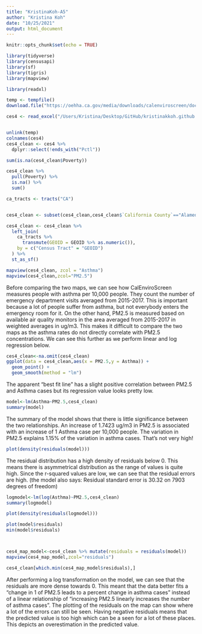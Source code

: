 ```yaml
---
title: "KristinaKoh-A5"
author: "Kristina Koh"
date: "10/25/2021"
output: html_document
---
```


```r
knitr::opts_chunk$set(echo = TRUE)
```



```r
library(tidyverse)
library(censusapi)
library(sf)
library(tigris)
library(mapview)

library(readxl)

temp <- tempfile()
download.file("https://oehha.ca.gov/media/downloads/calenviroscreen/document/calenviroscreen40resultsdatadictionaryf2021.zip",destfile = temp)

ces4 <- read_excel("/Users/Kristina/Desktop/GitHub/kristinakkoh.github.io/calenviroscreen40resultsdatadictionary_F_2021.xlsx")


unlink(temp)
colnames(ces4)
ces4_clean <- ces4 %>% 
  dplyr::select(!ends_with("Pctl"))

sum(is.na(ces4_clean$Poverty))

ces4_clean %>% 
  pull(Poverty) %>% 
  is.na() %>% 
  sum()

ca_tracts <- tracts("CA")


ces4_clean <- subset(ces4_clean,ces4_clean$`California County`=="Alameda"|ces4_clean$`California County`== "Contra Costa"|ces4_clean$`California County`=="Marin"|ces4_clean$`California County`== "Napa"|ces4_clean$`California County`=="San Francisco"|ces4_clean$`California County`=="San Mateo"|ces4_clean$`California County`=="Santa Clara"|ces4_clean$`California County`=="Solano"|ces4_clean$`California County`=="Sonoma")

ces4_clean <- ces4_clean %>% 
  left_join(
    ca_tracts %>% 
      transmute(GEOID = GEOID %>% as.numeric()),
    by = c("Census Tract" = "GEOID")
  ) %>% 
  st_as_sf()
```
```r
mapview(ces4_clean, zcol = "Asthma")
mapview(ces4_clean,zcol="PM2.5")
```

Before comparing the two maps, we can see how CalEnviroScreen measures people with asthma per 10,000 people. They count the number of emergency department visits averaged from 2015-2017. This is important because a lot of people suffer from asthma, but not everybody enters the emergency room for it. On the other hand, PM2.5 is measured based on available air quality monitors in the area averaged from 2015-2017 in weighted averages in ug/m3. This makes it difficult to compare the two maps as the asthma rates do not directly correlate with PM2.5 concentrations. We can see this further as we perform linear and log regression below.

```r
ces4_clean<-na.omit(ces4_clean)
ggplot(data = ces4_clean,aes(x = PM2.5,y = Asthma)) +
  geom_point() +
  geom_smooth(method = "lm")

```
The apparent "best fit line" has a slight positive correlation between PM2.5 and Asthma cases but its regression value looks pretty low. 


```r
model<-lm(Asthma~PM2.5,ces4_clean)
summary(model)
```
The summary of the model shows that there is little significance between the two relationships. An increase of 1.7423 ug/m3 in PM2.5 is associated with an increase of 1 Asthma case per 10,000 people. The variation in PM2.5 explains 1.15% of the variation in asthma cases. That's not very high!


```r
plot(density(residuals(model)))
```


The residual distribution has a high density of residuals below 0. This means there is asymmetrical distribution as the range of values is quite high. Since the r-squared values are low, we can see that the residual errors are high. (the model also says: Residual standard error is 30.32 on 7903 degrees of freedom)
```r
logmodel<-lm(log(Asthma)~PM2.5,ces4_clean)
summary(logmodel)

plot(density(residuals(logmodel)))

plot(model$residuals)
min(model$residuals)



ces4_map_model<-ces4_clean %>% mutate(residuals = residuals(model))
mapview(ces4_map_model,zcol="residuals")

ces4_clean[which.min(ces4_map_model$residuals),]

```

After performing a log transformation on the model, we can see that the residuals are more dense towards 0. This meant that the data better fits a "change in 1 of PM2.5 leads to a percent change in asthma cases" instead of a linear relationship of "increasing PM2.5 linearly increases the number of asthma cases". The plotting of the residuals on the map can show where a lot of the errors can still be seen. Having negative residuals means that the predicted value is too high which can be a seen for a lot of these places. This depicts an overestimation in the predicted value.
